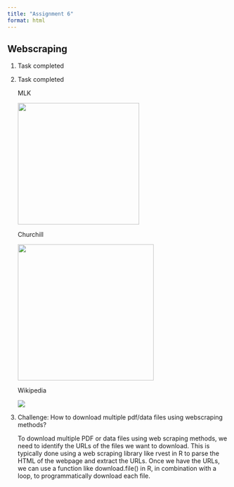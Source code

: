 ---
title: "Assignment 6"
format: html
---

## Webscraping

1.  Task completed

2.  Task completed

    MLK

    ![](images/Rplot.png){width="276"}

    Churchill

    ![](images/Assignment 6 Churchill-01.jpg){width="309"}

    Wikipedia

    ![](images/Assignment 6 Wiki-01.jpg)

3.  Challenge: How to download multiple pdf/data files using webscraping methods?

    To download multiple PDF or data files using web scraping methods, we need to identify the URLs of the files we want to download. This is typically done using a web scraping library like rvest in R to parse the HTML of the webpage and extract the URLs. Once we have the URLs, we can use a function like download.file() in R, in combination with a loop, to programmatically download each file.

